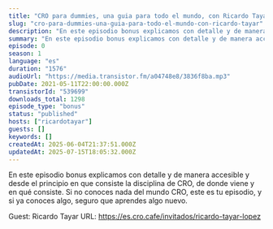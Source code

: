 ```yaml
---
title: "CRO para dummies, una guia para todo el mundo, con Ricardo Tayar"
slug: "cro-para-dummies-una-guia-para-todo-el-mundo-con-ricardo-tayar"
description: "En este episodio bonus explicamos con detalle y de manera accesible y desde el principio en que consiste la disciplina de CRO, de donde viene y en qué consiste. Si no conoces nada del mundo CRO, este es tu episodio, y si ya conoces algo, seguro que aprendes algo nuevo.\n\nGuest: Ricardo Tayar\nURL: https://es.cro.cafe/invitados/ricardo-tayar-lopez"
summary: "En este episodio bonus explicamos con detalle y de manera accesible y desde el principio en que consiste la disciplina de CRO, de donde viene y en qué consiste. Si no conoces nada del mundo CRO, este es tu episodio, y si ya conoces algo, seguro que aprendes algo nuevo."
episode: 0
season: 1
language: "es"
duration: "1576"
audioUrl: "https://media.transistor.fm/a04748e8/3836f8ba.mp3"
pubDate: 2021-05-11T22:00:00.000Z
transistorId: "539699"
downloads_total: 1298
episode_type: "bonus"
status: "published"
hosts: ["ricardotayar"]
guests: []
keywords: []
createdAt: 2025-06-04T21:37:51.000Z
updatedAt: 2025-07-15T18:05:32.000Z
---
```


En este episodio bonus explicamos con detalle y de manera accesible y desde el principio en que consiste la disciplina de CRO, de donde viene y en qué consiste. Si no conoces nada del mundo CRO, este es tu episodio, y si ya conoces algo, seguro que aprendes algo nuevo.

Guest: Ricardo Tayar
URL: https://es.cro.cafe/invitados/ricardo-tayar-lopez
